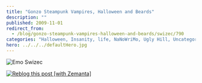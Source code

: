 ```yaml
---
title: "Gonzo Steampunk Vampires, Halloween and Beards"
description: ""
published: 2009-11-01
redirect_from:
  - /blog/gonzo-steampunk-vampires-halloween-and-beards/swizec/790
categories: "Halloween, Insanity, life, NaNoWriMo, Ugly Hill, Uncategorized"
hero: ../../../defaultHero.jpg
---
```


![Emo Swizec](http://swizec.com/blog/wp-content/uploads/2009/11/IMG003511-300x225.jpg "Emo Swizec")![]()![]()![]()![]()![]()

[![Reblog this post [with Zemanta]](http://img.zemanta.com/reblog_e.png?x-id=4853c06e-6b29-4517-a3f6-9c7238344624)](http://reblog.zemanta.com/zemified/4853c06e-6b29-4517-a3f6-9c7238344624/ "Reblog this post [with Zemanta]")
